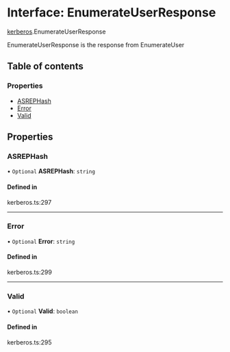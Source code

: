 # Interface: EnumerateUserResponse

[kerberos](/templates/protocols/javascript/modules/kerberos).EnumerateUserResponse

EnumerateUserResponse is the response from EnumerateUser

## Table of contents

### Properties

- [ASREPHash](/templates/protocols/javascript/modules/kerberos.EnumerateUserResponse#asrephash)
- [Error](/templates/protocols/javascript/modules/kerberos.EnumerateUserResponse#error)
- [Valid](/templates/protocols/javascript/modules/kerberos.EnumerateUserResponse#valid)

## Properties

### ASREPHash

• `Optional` **ASREPHash**: `string`

#### Defined in

kerberos.ts:297

___

### Error

• `Optional` **Error**: `string`

#### Defined in

kerberos.ts:299

___

### Valid

• `Optional` **Valid**: `boolean`

#### Defined in

kerberos.ts:295
